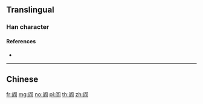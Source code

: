 {{character info/new}}
{{also|閻}}
==Translingual==

===Han character===
{{Han char|rn=169|rad=门|as=08|sn=11|four=|canj=LSNHX|ids=⿵门臽}}

====References====
* {{Han ref|kx=1343.121|hdz=74306.010|uh=960E|ud=38414}}

----

==Chinese==
{{zh-see|閻}}

[[fr:阎]]
[[mg:阎]]
[[no:阎]]
[[pl:阎]]
[[th:阎]]
[[zh:阎]]